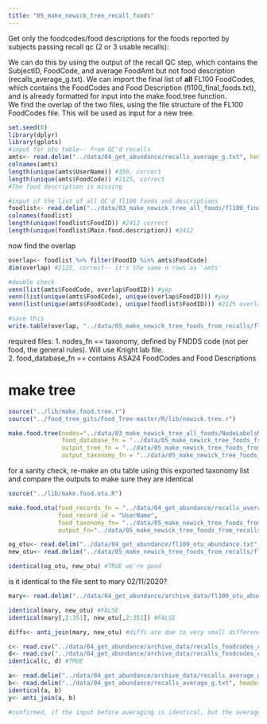 ```yaml
---
title: "05_make_newick_tree_recall_foods"
---
```



Get only the foodcodes/food descriptions for the foods reported by subjects passing recall qc (2 or 3 usable recalls):  

We can do this by using the output of the recall QC step, which contains the SubjectID, FoodCode, and average FoodAmt but not food description (recalls_average_g.txt). We can import the final list of **all** FL100 FoodCodes, which contains the FoodCodes and Food Description (fl100_final_foods.txt), and is already formatted for input into the make.food.tree function.  
We find the overlap of the two files, using the file structure of the FL100 FoodCodes file. This will be used as input for a new tree. 


```r
set.seed(0)
library(dplyr)
library(gplots)
#input for otu table-- from QC'd recalls
amts<- read.delim("../data/04_get_abundance/recalls_average_g.txt", header=T, sep = "\t") #13339 x 3 correct
colnames(amts)
length(unique(amts$UserName)) #350, correct
length(unique(amts$FoodCode)) #2125, correct 
#The food description is missing 
```

```r
#input of the list of all QC'd fl100 foods and descriptions 
foodlist<- read.delim("../data/03_make_newick_tree_all_foods/fl100_final_all_foods.txt", sep = "\t", header=T) #2412 x 2 correct
colnames(foodlist)
length(unique(foodlist$FoodID)) #2412 correct
length(unique(foodlist$Main.food.description)) #2412
```

now find the overlap 
```r
overlap<- foodlist %>% filter(FoodID %in% amts$FoodCode)
dim(overlap) #2125, correct-- it's the same n rows as 'amts' 

#double check
venn(list(amts$FoodCode, overlap$FoodID)) #yep
venn(list(unique(amts$FoodCode), unique(overlap$FoodID))) #yep
venn(list(unique(amts$FoodCode), unique(foodlist$FoodID))) #2125 overlap, 287 foods are not included in qc'd recalls 

#save this 
write.table(overlap, "../data/05_make_newick_tree_foods_from_recalls/fl100_final_foods_from_recalls.txt", sep="\t", quote = F, row.names=F)
```


required files: 
1. nodes_fn == taxonomy, defined by FNDDS code (not per food, the general rules). Will use Knight lab file.   
2. food_database_fn == contains ASA24 FoodCodes and Food Descriptions   

# make tree

```r
source("../lib/make.food.tree.r")
source("../food_tree_gits/Food_Tree-master/R/lib/newick.tree.r")
```

```r
make.food.tree(nodes="../data/03_make_newick_tree_all_foods/NodeLabelsMCT.txt",
               food_database_fn = "../data/05_make_newick_tree_foods_from_recalls/fl100_final_foods_from_recalls.txt", 
               output_tree_fn = "../data/05_make_newick_tree_foods_from_recalls/fl100_newick_tree_from_recalls.txt", 
               output_taxonomy_fn = "../data/05_make_newick_tree_foods_from_recalls/fl100_newick_taxonomy_from_recalls.txt")
```


for a sanity check, re-make an otu table using this exported taxonomy list and compare the outputs to make sure they are identical

```r
source("../lib/make.food.otu.R")

make.food.otu(food_records_fn = "../data/04_get_abundance/recalls_average_g.txt" ,
              food_record_id = "UserName", 
              food_taxonomy_fn= "../data/05_make_newick_tree_foods_from_recalls/fl100_newick_taxonomy_from_recalls.txt", 
              output_fn="../data/05_make_newick_tree_foods_from_recalls/fl100_otu_abundance_tmp_recallsonly.txt")

```

```r
og_otu<- read.delim("../data/04_get_abundance/fl100_otu_abundance.txt", sep = "\t", header=T)
new_otu<- read.delim("../data/05_make_newick_tree_foods_from_recalls/fl100_otu_abundance_tmp_recallsonly.txt", sep = "\t", header=T)

identical(og_otu, new_otu) #TRUE we're good 
```

is it identical to the file sent to mary 02/11/2020?
```r
mary<- read.delim("../data/04_get_abundance/archive_data/fl100_otu_abundance_sent_to_mary_021120.txt", sep= "\t", header=T)

identical(mary, new_otu) #FALSE
identical(mary[,2:351], new_otu[,2:351]) #FALSE

diffs<- anti_join(mary, new_otu) #diffs are due to very small differences in rounding (like, 4th or 5th decimal )
```


```r

c<- read.csv("../data/04_get_abundance/archive_data/recalls_foodcodes_qcd.csv", header=T) #created 02/11/2020
d<- read.csv("../data/04_get_abundance/archive_data/recalls_foodcodes_qcd.csv", header=T) #created 04/15/2020
identical(c, d) #TRUE

a<- read.delim("../data/04_get_abundance/archive_data/recalls_average_g.txt", header=T, sep = "\t")
b<- read.delim("../data/04_get_abundance/recalls_average_g.txt", header=T, sep="\t")
identical(a, b)
y<- anti_join(a, b)

#confirmed, if the input before averaging is identical, but the averaged amounts are slightly different-- it's due to rounding errors (and also I checked in excel, 04/15/2020)
```

